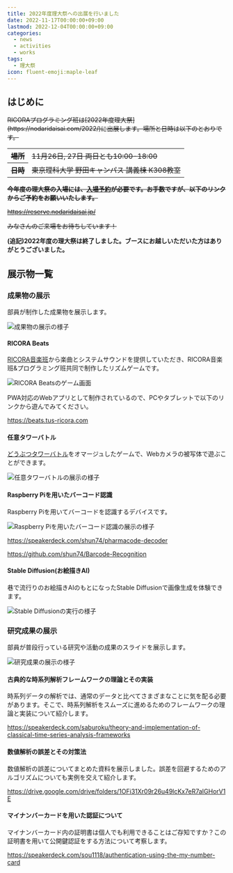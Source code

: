 ```yaml
---
title: 2022年度理大祭への出展を行いました
date: 2022-11-17T00:00:00+09:00
lastmod: 2022-12-04T00:00:00+09:00
categories:
  - news
  - activities
  - works
tags:
  - 理大祭
icon: fluent-emoji:maple-leaf
---
```


## はじめに

<s>
RICORAプログラミング班は[2022年度理大祭](https://nodaridaisai.com/2022/)に出展します。場所と日時は以下のとおりです。

<table>
  <tr>
    <th>場所</th>
    <td>11月26日, 27日 両日とも10:00-18:00</td>
  </tr>
  <tr>
    <th>日時</th>
    <td>東京理科大学 野田キャンパス 講義棟 K308教室</td>
  </tr>
</table>

**今年度の理大祭の入場には、[入場予約](https://reserve.nodaridaisai.jp/)が必要です。お手数ですが、以下のリンクからご予約をお願いいたします。**

https://reserve.nodaridaisai.jp/

みなさんのご来場をお待ちしています！

</s>

**<span class="text-red-600">(追記)2022年度の理大祭は終了しました。ブースにお越しいただいた方はありがとうございました。</span>**

## 展示物一覧

### 成果物の展示

部員が制作した成果物を展示します。

![成果物の展示の様子](https://user-images.githubusercontent.com/52315048/236246080-78c6d156-c94c-49fd-aac8-b0f2f40ba71b.jpg)

#### RICORA Beats

[RICORA音楽班](https://music.tus-ricora.com/)から楽曲とシステムサウンドを提供していただき、RICORA音楽班&プログラミング班共同で制作したリズムゲームです。

![RICORA Beatsのゲーム画面](https://user-images.githubusercontent.com/52315048/236246225-60b795ad-a155-4d0c-a9a7-cd1b5b1ed113.png)

PWA対応のWebアプリとして制作されているので、PCやタブレットで以下のリンクから遊んでみてください。

https://beats.tus-ricora.com

#### 任意タワーバトル

[どうぶつタワーバトル](https://play.google.com/store/apps/details?id=jp.planet12.AnimalTowerBattle)をオマージュしたゲームで、Webカメラの被写体で遊ぶことができます。

![任意タワーバトルの展示の様子](https://user-images.githubusercontent.com/52315048/236246416-e7538ac8-2f00-4789-85e3-0dea47d02fb7.jpg)

#### Raspberry Piを用いたバーコード認識

Raspberry Piを用いてバーコードを認識するデバイスです。

![Raspberry Piを用いたバーコード認識の展示の様子](https://user-images.githubusercontent.com/52315048/236246557-d49e2282-8276-4f02-b2a1-ffaf2516e86b.jpg)

https://speakerdeck.com/shun74/pharmacode-decoder

https://github.com/shun74/Barcode-Recognition

#### Stable Diffusion(お絵描きAI)

巷で流行りのお絵描きAIのもとになったStable Diffusionで画像生成を体験できます。

![Stable Diffusionの実行の様子](https://user-images.githubusercontent.com/52315048/236246646-2693479c-3122-48b2-ae58-3f512b5602c6.png)

### 研究成果の展示

部員が普段行っている研究や活動の成果のスライドを展示します。

![研究成果の展示の様子](https://user-images.githubusercontent.com/52315048/236246751-3b8d3b9f-0526-44b3-8ce2-b0723641cd5a.jpg)

#### 古典的な時系列解析フレームワークの理論とその実装

時系列データの解析では、通常のデータと比べてさまざまなことに気を配る必要があります。そこで、時系列解析をスムーズに進めるためのフレームワークの理論と実装について紹介します。

https://speakerdeck.com/saburoku/theory-and-implementation-of-classical-time-series-analysis-frameworks

#### 数値解析の誤差とその対策法

数値解析の誤差についてまとめた資料を展示しました。誤差を回避するためのアルゴリズムについても実例を交えて紹介します。

https://drive.google.com/drive/folders/1OFi31Xr09r26u49lcKx7eR7aIGHorV1E

#### マイナンバーカードを用いた認証について

マイナンバーカード内の証明書は個人でも利用できることはご存知ですか？この証明書を用いて公開鍵認証をする方法について考察します。

https://speakerdeck.com/sou1118/authentication-using-the-my-number-card
